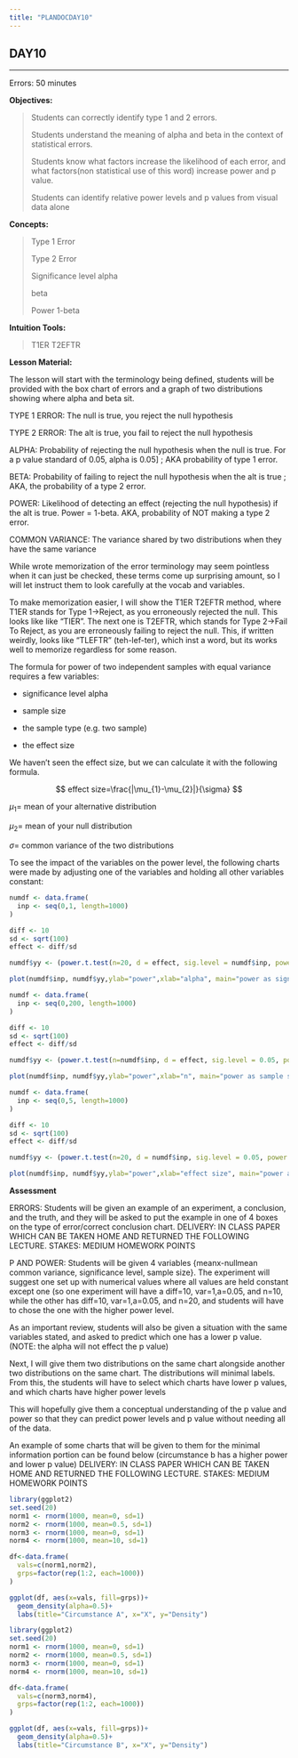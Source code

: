 ```yaml
---
title: "PLANDOCDAY10"
---
```


## DAY10

------------------------------------------------------------------------

Errors: 50 minutes

**Objectives:**

> Students can correctly identify type 1 and 2 errors.
>
> Students understand the meaning of alpha and beta in the context of statistical errors.
>
> Students know what factors increase the likelihood of each error, and what factors(non statistical use of this word) increase power and p value.
>
> Students can identify relative power levels and p values from visual data alone

**Concepts:**

> Type 1 Error
>
> Type 2 Error
>
> Significance level alpha
>
> beta
>
> Power 1-beta

**Intuition Tools:**

> T1ER T2EFTR

**Lesson Material:**

The lesson will start with the terminology being defined, students will be provided with the box chart of errors and a graph of two distributions showing where alpha and beta sit.

TYPE 1 ERROR: The null is true, you reject the null hypothesis

TYPE 2 ERROR: The alt is true, you fail to reject the null hypothesis

ALPHA: Probability of rejecting the null hypothesis when the null is true. For a p value standard of 0.05, alpha is 0.05\] ; AKA probability of type 1 error.

BETA: Probability of failing to reject the null hypothesis when the alt is true ; AKA, the probability of a type 2 error.

POWER: Likelihood of detecting an effect (rejecting the null hypothesis) if the alt is true. Power = 1-beta. AKA, probability of NOT making a type 2 error.

COMMON VARIANCE: The variance shared by two distributions when they have the same variance

While wrote memorization of the error terminology may seem pointless when it can just be checked, these terms come up surprising amount, so I will let instruct them to look carefully at the vocab and variables.

To make memorization easier, I will show the T1ER T2EFTR method, where T1ER stands for Type 1-\>Reject, as you erroneously rejected the null. This looks like like "TIER". The next one is T2EFTR, which stands for Type 2-\>Fail To Reject, as you are erroneously failing to reject the null. This, if written weirdly, looks like "TLEFTR" (teh-lef-ter), which inst a word, but its works well to memorize regardless for some reason.

The formula for power of two independent samples with equal variance requires a few variables:

-   significance level alpha

-   sample size

-   the sample type (e.g. two sample)

-   the effect size

We haven't seen the effect size, but we can calculate it with the following formula.

$$
effect size=\frac{|\mu_{1}-\mu_{2}|}{\sigma}
$$

$\mu_{1}=$ mean of your alternative distribution

$\mu_{2}=$ mean of your null distribution

$\sigma=$ common variance of the two distributions

To see the impact of the variables on the power level, the following charts were made by adjusting one of the variables and holding all other variables constant:

```r
numdf <- data.frame(
  inp <- seq(0,1, length=1000)
)

diff <- 10
sd <- sqrt(100)
effect <- diff/sd

numdf$yy <- (power.t.test(n=20, d = effect, sig.level = numdf$inp, power = NULL, type = "two.sample"))$power

plot(numdf$inp, numdf$yy,ylab="power",xlab="alpha", main="power as significance level alpha increases", )
```

```r
numdf <- data.frame(
  inp <- seq(0,200, length=1000)
)

diff <- 10
sd <- sqrt(100)
effect <- diff/sd

numdf$yy <- (power.t.test(n=numdf$inp, d = effect, sig.level = 0.05, power = NULL, type = "two.sample"))$power

plot(numdf$inp, numdf$yy,ylab="power",xlab="n", main="power as sample size increases", )
```

```r
numdf <- data.frame(
  inp <- seq(0,5, length=1000)
)

diff <- 10
sd <- sqrt(100)
effect <- diff/sd

numdf$yy <- (power.t.test(n=20, d = numdf$inp, sig.level = 0.05, power = NULL, type = "two.sample"))$power

plot(numdf$inp, numdf$yy,ylab="power",xlab="effect size", main="power as effect size increases", )
```

**Assessment**

ERRORS: Students will be given an example of an experiment, a conclusion, and the truth, and they will be asked to put the example in one of 4 boxes on the type of error/correct conclusion chart. DELIVERY: IN CLASS PAPER WHICH CAN BE TAKEN HOME AND RETURNED THE FOLLOWING LECTURE. STAKES: MEDIUM HOMEWORK POINTS

P AND POWER: Students will be given 4 variables {meanx-nullmean common variance, significance level, sample size}. The experiment will suggest one set up with numerical values where all values are held constant except one (so one experiment will have a diff=10, var=1,a=0.05, and n=10, while the other has diff=10, var=1,a=0.05, and n=20, and students will have to chose the one with the higher power level.

As an important review, students will also be given a situation with the same variables stated, and asked to predict which one has a lower p value. (NOTE: the alpha will not effect the p value)

Next, I will give them two distributions on the same chart alongside another two distributions on the same chart. The distributions will minimal labels. From this, the students will have to select which charts have lower p values, and which charts have higher power levels

This will hopefully give them a conceptual understanding of the p value and power so that they can predict power levels and p value without needing all of the data.

An example of some charts that will be given to them for the minimal information portion can be found below (circumstance b has a higher power and lower p value) DELIVERY: IN CLASS PAPER WHICH CAN BE TAKEN HOME AND RETURNED THE FOLLOWING LECTURE. STAKES: MEDIUM HOMEWORK POINTS

```r
library(ggplot2)
set.seed(20)
norm1 <- rnorm(1000, mean=0, sd=1)
norm2 <- rnorm(1000, mean=0.5, sd=1)
norm3 <- rnorm(1000, mean=0, sd=1)
norm4 <- rnorm(1000, mean=10, sd=1)

df<-data.frame(
  vals=c(norm1,norm2),
  grps=factor(rep(1:2, each=1000))
)

ggplot(df, aes(x=vals, fill=grps))+
  geom_density(alpha=0.5)+
  labs(title="Circumstance A", x="X", y="Density")

```

```r
library(ggplot2)
set.seed(20)
norm1 <- rnorm(1000, mean=0, sd=1)
norm2 <- rnorm(1000, mean=0.5, sd=1)
norm3 <- rnorm(1000, mean=0, sd=1)
norm4 <- rnorm(1000, mean=10, sd=1)

df<-data.frame(
  vals=c(norm3,norm4),
  grps=factor(rep(1:2, each=1000))
)

ggplot(df, aes(x=vals, fill=grps))+
  geom_density(alpha=0.5)+
  labs(title="Circumstance B", x="X", y="Density")
```
